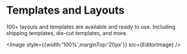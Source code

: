# Templates and Layouts

100+ layouts and templates are available and ready to use. Including shipping templates, die-cut templates, and more.



<Image style={{width:'100%',marginTop:'20px'}} src={EditorImage} />